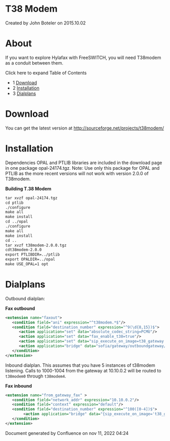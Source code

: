 
# T38 Modem 

 Created by  John Boteler on 2015.10.02

# About

If you want to explore Hylafax with FreeSWITCH, you will need T38modem as a conduit between them.

Click here to expand Table of Contents

* 1 [Download](#download)
* 2 [Installation](#installation)
* 3 [Dialplans](#dialplans)

# Download

You can get the latest version at <http://sourceforge.net/projects/t38modem/>

# Installation

Dependencies OPAL and PTLIB libraries are included in the download page in one package opal-24174.tgz. Note: Use only this package for OPAL and PTLIB as the more recent versions will not work with version 2.0.0 of T38modem.

**Building T.38 Modem**

```xml
tar xvzf opal-24174.tgz
cd ptlib
./configure
make all
make install
cd ../opal
./configure
make all
make install
cd ..
tar xvzf t38modem-2.0.0.tgz
cdt38modem-2.0.0
export PTLIBDIR=../ptlib
export OPALDIR=../opal
make USE_OPAL=1 opt
```

# Dialplans

Outbound dialplan:

**Fax outbound**

```xml
<extension name="faxout">
   <condition field="ani" expression="^t38modem.*$"/>
   <condition field="destination_number" expression="^9(\d{8,15})$">
      <action application="set" data="absolute_codec_string=PCMU"/>
      <action application="set" data="fax_enable_t38=true"/>
      <action application="set" data="sip_execute_on_image=t38_gateway self nocng"/>
      <action application="bridge" data="sofia/gateway/outboundgateway/$1"/>
   </condition>
</extension>
```

Inbound dialplan. This assumes that you have 5 instances of t38modem listening. Calls to 1000-1004 from the gateway at 10.10.0.2 will be routed to `t38modem0` through `t38modem4`.

**Fax inbound**

```xml
<extension name="from_gateway_fax" >
   <condition field="network_addr" expression="10.10.0.2"/>
   <condition field="context" expression="default"/>
   <condition field="destination_number" expression="^100([0-4])$">
        <action application="bridge" data="{sip_execute_on_image='t38_gateway self nocng'}user/t38modem$1@${domain_name}"/>
   </condition>
</extension>
```

  
Document generated by Confluence on nov 11, 2022 04:24
